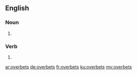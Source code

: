 ==English==

===Noun===
{{head|en|noun plural form}}

# {{plural of|overbet|lang=en}}

===Verb===
{{head|en|verb form}}

# {{en-third-person singular of|overbet}}

[[ar:overbets]]
[[de:overbets]]
[[fr:overbets]]
[[ku:overbets]]
[[my:overbets]]